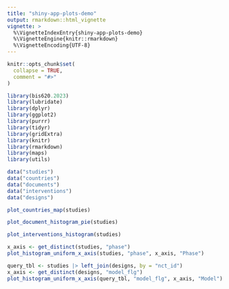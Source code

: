 ```yaml
---
title: "shiny-app-plots-demo"
output: rmarkdown::html_vignette
vignette: >
  %\VignetteIndexEntry{shiny-app-plots-demo}
  %\VignetteEngine{knitr::rmarkdown}
  %\VignetteEncoding{UTF-8}
---
```


```r
knitr::opts_chunk$set(
  collapse = TRUE,
  comment = "#>"
)
```

```r
library(bis620.2023)
library(lubridate)
library(dplyr)
library(ggplot2)
library(purrr)
library(tidyr)
library(gridExtra)
library(knitr)
library(rmarkdown)
library(maps)
library(utils)
```

```r
data("studies")
data("countries")
data("documents")
data("interventions")
data("designs")

plot_countries_map(studies)
```

```r
plot_document_histogram_pie(studies)
```

```r
plot_interventions_histogram(studies)
```

```r
x_axis <- get_distinct(studies, "phase")
plot_histogram_uniform_x_axis(studies, "phase", x_axis, "Phase")
```

```r
query_tbl <- studies |> left_join(designs, by = "nct_id")
x_axis <- get_distinct(designs, "model_flg")
plot_histogram_uniform_x_axis(query_tbl, "model_flg", x_axis, "Model")
```


